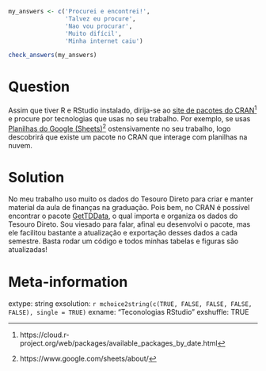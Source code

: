 ```r

my_answers <- c('Procurei e encontrei!', 
                'Talvez eu procure',
                'Nao vou procurar',
                'Muito difícil',
                'Minha internet caiu')

check_answers(my_answers)
```

Question
========

Assim que tiver R e RStudio instalado, dirija-se ao [site de pacotes do CRAN](https://cloud.r-project.org/web/packages/available_packages_by_date.html)^[https://cloud.r-project.org/web/packages/available_packages_by_date.html] e procure por tecnologias que usas no seu trabalho. Por exemplo, se usas [Planilhas do Google (Sheets)](https://www.google.com/sheets/about/)^[https://www.google.com/sheets/about/] ostensivamente no seu trabalho, logo descobrirá que existe um pacote no CRAN que interage com planilhas na nuvem. 


Solution
================

No meu trabalho uso muito os dados do Tesouro Direto para criar e manter material da aula de finanças na graduação. Pois bem, no CRAN é possível encontrar o pacote [GetTDData](https://cloud.r-project.org/web/packages/GetTDData/index.html), o qual importa e organiza os dados do Tesouro Direto. Sou viesado para falar, afinal eu desenvolvi o pacote, mas ele facilitou bastante a atualização e exportação desses dados a cada semestre. Basta rodar um código e todos minhas tabelas e figuras são atualizadas!


Meta-information
================
extype: string
exsolution: `r mchoice2string(c(TRUE, FALSE, FALSE, FALSE, FALSE), single = TRUE)`
exname: "Teconologias RStudio"
exshuffle: TRUE

